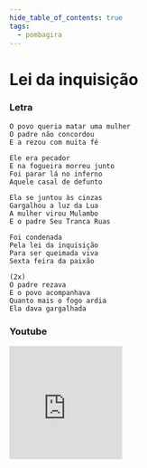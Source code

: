 ```yaml
---
hide_table_of_contents: true
tags:
  - pombagira
---
```


# Lei da inquisição

### Letra

```text
O povo queria matar uma mulher
O padre não concordou
E a rezou com muita fé

Ele era pecador
E na fogueira morreu junto
Foi parar lá no inferno
Aquele casal de defunto

Ela se juntou às cinzas
Gargalhou a luz da Lua
A mulher virou Mulambo
E o padre Seu Tranca Ruas

Foi condenada
Pela lei da inquisição
Para ser queimada viva
Sexta feira da paixão

(2x)
O padre rezava
E o povo acompanhava
Quanto mais o fogo ardia
Ela dava gargalhada
```

### Youtube

<iframe
  width="200"
  height="200"
  src="https://www.youtube.com/embed/jkGSFXC_3zE"
  title="YouTube video player"
  frameborder="0"
  allow="accelerometer; autoplay; clipboard-write; encrypted-media; gyroscope; picture-in-picture; web-share"
  referrerpolicy="strict-origin-when-cross-origin"
  allowfullscreen
></iframe>
